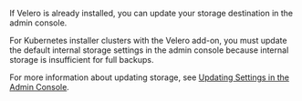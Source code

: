 If Velero is already installed, you can update your storage destination in the admin console. 

For Kubernetes installer clusters with the Velero add-on, you must update the default internal storage settings in the admin console because internal storage is insufficient for full backups. 

For more information about updating storage, see [Updating Settings in the Admin Console](snapshots-updating-with-admin-console).